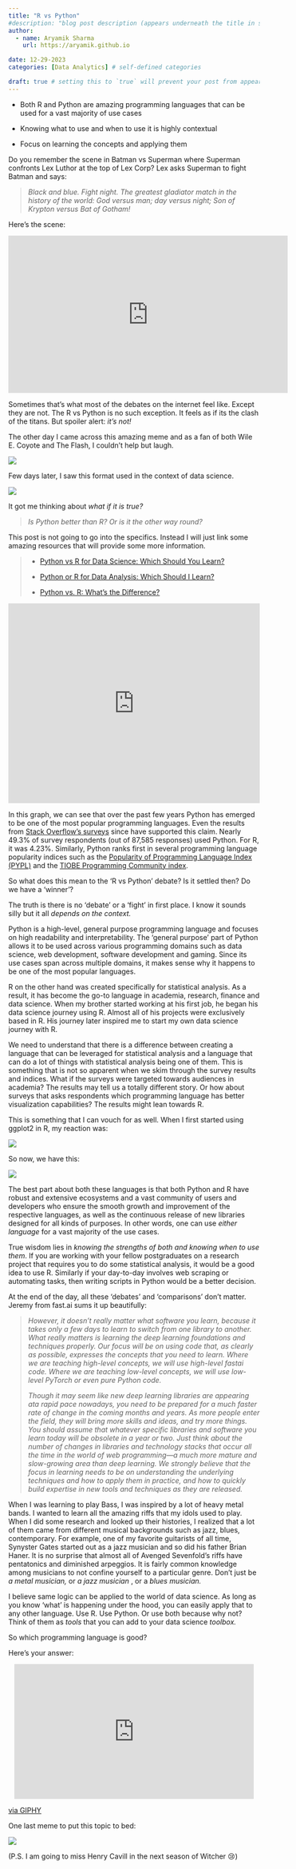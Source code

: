 ```yaml
---
title: "R vs Python"
#description: "blog post description (appears underneath the title in smaller text) which is included on the listing page"
author:
  - name: Aryamik Sharma
    url: https://aryamik.github.io

date: 12-29-2023
categories: [Data Analytics] # self-defined categories

draft: true # setting this to `true` will prevent your post from appearing on your listing page until you're ready!
---
```


::: {.callout-tip title="TL;DR"}
-   Both R and Python are amazing programming languages that can be used for a vast majority of use cases

-   Knowing what to use and when to use it is highly contextual

-   Focus on learning the concepts and applying them
:::

Do you remember the scene in Batman vs Superman where Superman confronts Lex Luthor at the top of Lex Corp? Lex asks Superman to fight Batman and says:

> *Black and blue. Fight night. The greatest gladiator match in the history of the world: God versus man; day versus night; Son of Krypton versus Bat of Gotham!*

Here's the scene:

```{=html}
<p align = 'center'><iframe width="560" height="315" src="https://www.youtube.com/embed/1DyD2jrWjFM?si=ap_D5Y-yvTsCNV2a" title="YouTube video player" frameborder="0" allow="accelerometer; autoplay; clipboard-write; encrypted-media; gyroscope; picture-in-picture; web-share" allowfullscreen></iframe></p>
```

Sometimes that's what most of the debates on the internet feel like. Except they are not. The R vs Python is no such exception. It feels as if its the clash of the titans. But spoiler alert: *it's not!*

The other day I came across this amazing meme and as a fan of both Wile E. Coyote and The Flash, I couldn't help but laugh.

![](images/Screenshot%20from%202023-12-20%2000-15-21.png){fig-align="center"}

Few days later, I saw this format used in the context of data science.

![](images/Screenshot%20from%202023-12-20%2000-10-34-01.png){fig-align="center"}

It got me thinking about *what if it is true?*

> *Is Python better than R? Or is it the other way round?*

This post is not going to go into the specifics. Instead I will just link some amazing resources that will provide some more information.

> -   [Python vs R for Data Science: Which Should You Learn?](https://www.datacamp.com/blog/python-vs-r-for-data-science-whats-the-difference)
>
> -   [Python or R for Data Analysis: Which Should I Learn?](https://www.coursera.org/articles/python-or-r-for-data-analysis)
>
> -   [Python vs. R: What's the Difference?](https://www.ibm.com/blog/python-vs-r/)

```{=html}
<iframe title="Popular Programming Languages" aria-label="Interactive line chart" id="datawrapper-chart-RASRM" src="https://datawrapper.dwcdn.net/RASRM/1/" scrolling="no" frameborder="0" style="width: 0; min-width: 100% !important; border: none;" height="400" data-external="1"></iframe><script type="text/javascript">!function(){"use strict";window.addEventListener("message",(function(a){if(void 0!==a.data["datawrapper-height"]){var e=document.querySelectorAll("iframe");for(var t in a.data["datawrapper-height"])for(var r=0;r<e.length;r++)if(e[r].contentWindow===a.source){var i=a.data["datawrapper-height"][t]+"px";e[r].style.height=i}}}))}();
</script>
```

In this graph, we can see that over the past few years Python has emerged to be one of the most popular programming languages. Even the results from [Stack Overflow's surveys](https://survey.stackoverflow.co/2023/#technology-most-popular-technologies) since have supported this claim. Nearly 49.3% of survey respondents (out of 87,585 responses) used Python. For R, it was 4.23%. Similarly, Python ranks first in several programming language popularity indices such as the [Popularity of Programming Language Index (PYPL)](https://pypl.github.io/PYPL.html) and the [TIOBE Programming Community index](https://www.tiobe.com/tiobe-index/).

So what does this mean to the 'R vs Python' debate? Is it settled then? Do we have a 'winner'?

The truth is there is no 'debate' or a 'fight' in first place. I know it sounds silly but it all *depends on the context.*

Python is a high-level, general purpose programming language and focuses on high readability and interpretability. The 'general purpose' part of Python allows it to be used across various programming domains such as data science, web development, software development and gaming. Since its use cases span across multiple domains, it makes sense why it happens to be one of the most popular languages.

R on the other hand was created specifically for statistical analysis. As a result, it has become the go-to language in academia, research, finance and data science. When my brother started working at his first job, he began his data science journey using R. Almost all of his projects were exclusively based in R. His journey later inspired me to start my own data science journey with R.

We need to understand that there is a difference between creating a language that can be leveraged for statistical analysis and a language that can do a lot of things with statistical analysis being one of them. This is something that is not so apparent when we skim through the survey results and indices. What if the surveys were targeted towards audiences in academia? The results may tell us a totally different story. Or how about surveys that asks respondents which programming language has better visualization capabilities? The results might lean towards R.

This is something that I can vouch for as well. When I first started using ggplot2 in R, my reaction was:

![](images/Screenshot%20from%202023-12-28%2022-41-11.png){fig-align="center"}

So now, we have this:

![](images/Screenshot%20from%202023-12-20%2009-44-03.png){fig-align="center"}

The best part about both these languages is that both Python and R have robust and extensive ecosystems and a vast community of users and developers who ensure the smooth growth and improvement of the respective languages, as well as the continuous release of new libraries designed for all kinds of purposes. In other words, one can use *either language* for a vast majority of the use cases.

True wisdom lies in *knowing the strengths of both and knowing when to use them*. If you are working with your fellow postgraduates on a research project that requires you to do some statistical analysis, it would be a good idea to use R. Similarly if your day-to-day involves web scraping or automating tasks, then writing scripts in Python would be a better decision.

At the end of the day, all these 'debates' and 'comparisons' don't matter. Jeremy from fast.ai sums it up beautifully:

> *However, it doesn't really matter what software you learn, because it takes only a few days to learn to switch from one library to another. What really matters is learning the deep learning foundations and techniques properly. Our focus will be on using code that, as clearly as possible, expresses the concepts that you need to learn. Where we are teaching high-level concepts, we will use high-level fastai code. Where we are teaching low-level concepts, we will use low-level PyTorch or even pure Python code.*
>
> *Though it may seem like new deep learning libraries are appearing ata rapid pace nowadays, you need to be prepared for a much faster rate of change in the coming months and years. As more people enter the field, they will bring more skills and ideas, and try more things. You should assume that whatever specific libraries and software you learn today will be obsolete in a year or two. Just think about the number of changes in libraries and technology stacks that occur all the time in the world of web programming---a much more mature and slow-growing area than deep learning. We strongly believe that the focus in learning needs to be on understanding the underlying techniques and how to apply them in practice, and how to quickly build expertise in new tools and techniques as they are released.*

When I was learning to play Bass, I was inspired by a lot of heavy metal bands. I wanted to learn all the amazing riffs that my idols used to play. When I did some research and looked up their histories, I realized that a lot of them came from different musical backgrounds such as jazz, blues, contemporary. For example, one of my favorite guitarists of all time, Synyster Gates started out as a jazz musician and so did his father Brian Haner. It is no surprise that almost all of Avenged Sevenfold's riffs have pentatonics and diminished arpeggios. It is fairly common knowledge among musicians to not confine yourself to a particular genre. Don't just be *a metal musician,* or *a jazz musician* , or a *blues musician.*

I believe same logic can be applied to the world of data science. As long as you know 'what' is happening under the hood, you can easily apply that to any other language. Use R. Use Python. Or use both because why not? Think of them as *tools* that you can add to your data science *toolbox.*

So which programming language is good?

Here's your answer:

```{=html}
<p align = 'center'><iframe src="https://giphy.com/embed/3o7aCRloybJlXpNjSU" width="480" height="270" frameBorder="0" class="giphy-embed" allowFullScreen></iframe><p><a href="https://giphy.com/gifs/3o7aCRloybJlXpNjSU">via GIPHY</a></p></p> 
```

One last meme to put this topic to bed:

![](images/Screenshot%20from%202023-12-20%2000-11-03.png){fig-align="center"}

(P.S. I am going to miss Henry Cavill in the next season of Witcher 😢)
